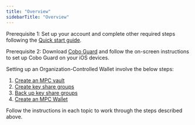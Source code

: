 ```yaml
---
title: "Overview"
sidebarTitle: "Overview"
---
```


<Note>Prerequisite 1: Set up your account and complete other required steps following the [Quick start guide](/en/portal/quick-start-guide).</Note>

<Note>Prerequisite 2: Download [Cobo Guard](/en/guard/download) and follow the on-screen instructions to set up Cobo Guard on your iOS devices.</Note>

Setting up an Organization-Controlled Wallet involve the below steps:
1. [Create an MPC vault](/en/portal/mpc-wallets/ocw/create-mpc-vault)
2. [Create key share groups](/en/portal/mpc-wallets/ocw/create-key-share-groups)
3. [Back up key share groups](/en/portal/mpc-wallets/ocw/back-up-key-share-groups)
4. [Create an MPC Wallet](/en/portal/mpc-wallets/ocw/create-mpc-wallet)

Follow the instructions in each topic to work through the steps described above.
